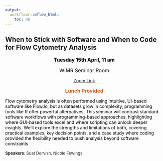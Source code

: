 ```yaml
---
output:
  workflowr::wflow_html:
    toc: no
---
```


## When to Stick with Software and When to Code for Flow Cytometry Analysis
 
<div style="text-align: center">

<read-time><span style="color:black;"><font size="3">**Tuesday 15th April, 11 am**</font></span></read-time>

<read-time><span style="color:black;"><font size="3">WIMR Seminar Room</font></span></read-time>

<read-time>[Zoom Link](https://uni-sydney.zoom.us/s/88109360455)</read-time>

<span style="color:#dd571c;"><font size="3">**Lunch Provided**</font></span>

</div>

</wimr>

<span style="color:black;">Flow cytometry analysis is often performed using intuitive, UI-based software like FlowJo, but as datasets grow in complexity, programming tools like R offer powerful alternatives. This seminar will contrast standard software workflows with programming-based approaches, highlighting where GUI-based tools excel and where scripting can unlock deeper insights. We’ll explore the strengths and limitations of both, covering practical examples, key decision points, and a case study where coding provided the flexibility needed to push analysis beyond software constraints.

<font size="2">**Speakers**: Suat Dervish, Nicole Fewings</font>
   
<br>

